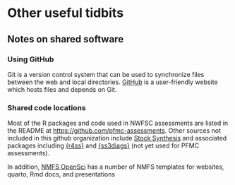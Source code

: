 # Other useful tidbits

## Notes on shared software

### Using GitHub

Git is a version control system that can be used to synchronize files between the web and local directories. [GitHub](https://github.com/) is a user-friendly website which hosts files and depends on Git.

### Shared code locations

Most of the R packages and code used in NWFSC assessments are listed in the README at <https://github.com/pfmc-assessments>. Other sources not included in this github organization include [Stock Synthesis](https://github.com/nmfs-stock-synthesis/stock-synthesis) and associated packages including [{r4ss}](https://github.com/r4ss/r4ss/) and [{ss3diags}](https://github.com/jabbamodel/ss3diags) (not yet used for PFMC assessments).

In addition, [NMFS OpenSci](https://github.com/orgs/nmfs-opensci/repositories) has a number of NMFS templates for websites, quarto, Rmd docs, and presentations
